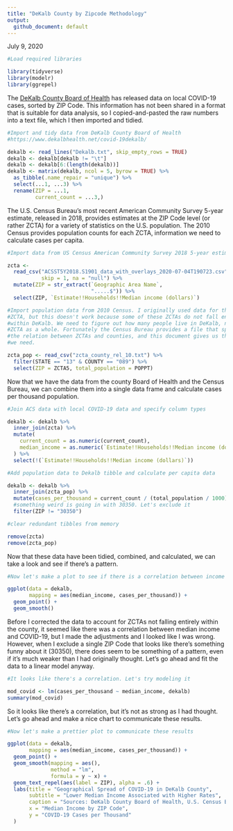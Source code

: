 ```yaml
---
title: "DeKalb County by Zipcode Methodology"
output:
  github_document: default
---
```

July 9, 2020

```r
#Load required libraries

library(tidyverse)
library(modelr)
library(ggrepel)

```

The [DeKalb County Board of Health](https://www.dekalbhealth.net/covid-19dekalb/) has released data on local COVID-19 cases, sorted by ZIP Code. This information has not been shared in a format that is suitable for data analysis, so I copied-and-pasted the raw numbers into a text file, which I then imported and tidied. 

```r
#Import and tidy data from DeKalb County Board of Health 
#https://www.dekalbhealth.net/covid-19dekalb/

dekalb <- read_lines("Dekalb.txt", skip_empty_rows = TRUE)
dekalb <- dekalb[dekalb != "\t"]
dekalb <- dekalb[6:(length(dekalb))]
dekalb <- matrix(dekalb, ncol = 5, byrow = TRUE) %>%
  as_tibble(.name_repair = "unique") %>%
  select(...1, ...3) %>%
  rename(ZIP = ...1,
         current_count = ...3,)
```

The U.S. Census Bureau's most recent American Community Survey 5-year estimate, released in 2018, provides estimates at the ZIP Code level (or rather ZCTA) for a variety of statistics on the U.S. population. The 2010 Census provides population counts for each ZCTA, information we need to calculate cases per capita.

```r
#Import data from US Census American Community Survey 2018 5-year estimate

zcta <-
  read_csv("ACSST5Y2018.S1901_data_with_overlays_2020-07-04T190723.csv",
           skip = 1, na = "null") %>%
  mutate(ZIP = str_extract(`Geographic Area Name`,
                           ".....$")) %>%
  select(ZIP, `Estimate!!Households!!Median income (dollars)`)

#Import population data from 2010 Census. I originally used data for the entire 
#ZCTA, but this doesn't work because some of these ZCTAs do not fall entirely 
#within DeKalb. We need to figure out how many people live in DeKalb, not in the 
#ZCTA as a whole. Fortunately the Census Bureau provides a file that specifies 
#the relation between ZCTAs and counties, and this document gives us the numbers 
#we need.  

zcta_pop <- read_csv("zcta_county_rel_10.txt") %>%
  filter(STATE == "13" & COUNTY == "089") %>%
  select(ZIP = ZCTA5, total_population = POPPT)
```

Now that we have the data from the county Board of Health and the Census Bureau, we can combine them into a single data frame and calculate cases per thousand population. 

```r
#Join ACS data with local COVID-19 data and specify column types

dekalb <- dekalb %>%
  inner_join(zcta) %>%
  mutate(
    current_count = as.numeric(current_count),
    median_income = as.numeric(`Estimate!!Households!!Median income (dollars)`)
  ) %>%
  select(!(`Estimate!!Households!!Median income (dollars)`))

#Add population data to Dekalb tibble and calculate per capita data

dekalb <- dekalb %>%
  inner_join(zcta_pop) %>%
  mutate(cases_per_thousand = current_count / (total_population / 1000)) %>%
  #something weird is going in with 30350. Let's exclude it
  filter(ZIP != "30350")

#clear redundant tibbles from memory

remove(zcta)
remove(zcta_pop)
```

Now that these data have been tidied, combined, and calculated, we can take a look and see if there's a pattern.

```r
#Now let's make a plot to see if there is a correlation between income and disease

ggplot(data = dekalb,
       mapping = aes(median_income, cases_per_thousand)) +
  geom_point() +
  geom_smooth()
```

Before I corrected the data to account for ZCTAs not falling entirely within the county, it seemed like there was a correlation between median income and COVID-19, but I made the adjustments and I looked like I was wrong. However, when I exclude a single ZIP Code that looks like there's something funny about it (30350), there does seem to be something of a pattern, even if it's much weaker than I had originally thought. Let's go ahead and fit the data to a linear model anyway. 

```r
#It looks like there's a correlation. Let's try modeling it

mod_covid <- lm(cases_per_thousand ~ median_income, dekalb)
summary(mod_covid)
```

So it looks like there's a correlation, but it's not as strong as I had thought. Let's go ahead and make a nice chart to communicate these results.

```r
#Now let's make a prettier plot to communicate these results

ggplot(data = dekalb,
       mapping = aes(median_income, cases_per_thousand)) +
  geom_point() +
  geom_smooth(mapping = aes(),
              method = "lm",
              formula = y ~ x) +
  geom_text_repel(aes(label = ZIP), alpha = .6) +
  labs(title = "Geographical Spread of COVID-19 in DeKalb County",
       subtitle = "Lower Median Income Associated with Higher Rates",
       caption = "Sources: DeKalb County Board of Health, U.S. Census Bureau",
       x = "Median Income by ZIP Code",
       y = "COVID-19 Cases per Thousand"
  )
```